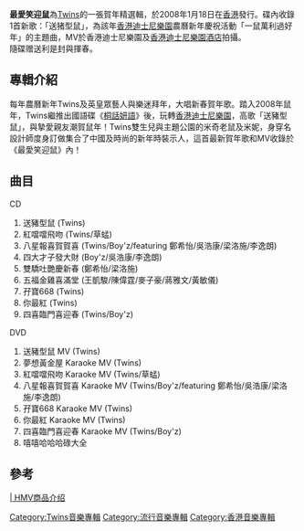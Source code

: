 {{Infobox album
| name       = 最爱笑迎鼠
| type       = greatest
| artist     = [[Twins|Twins]]、[[草蜢|草蜢]]
| cover      = Twins 2008 CNYalbum.png
| released   = 2008年1月18日<ref name="sed">[https://itunes.apple.com/tw/album/twins-zui-ai-xiao-ying-shu/id547637063?l=zh Twins作品推出]</ref>
| recorded   = 2007年
| genre      = [[粵語流行音樂|粵語流行音樂]]
| language   = [[粵語|粵語]]
| length     = 8分8秒
| label      = [[英皇娛樂|英皇娛樂]]
<!-- 未知參數 | number     = 1 -->
| producer   = [[金培達|金培達]]、[[陳少琪|陳少琪]]、[[蔡一智|蔡一智]]、[[伍樂城|伍樂城]]、[[林夕|林夕]]
| prev_title = 
| prev_year  = 
| next_title = 
| next_year  = 
}}
'''最愛笑迎鼠'''為[[Twins|Twins]]的一張賀年精選輯，於2008年1月18日在[[香港|香港]]發行。碟內收錄1首新歌：「送猪型鼠」，為該年[[香港迪士尼樂園|香港迪士尼樂園]]農曆新年慶祝活動「一鼠萬利過好年」的主題曲，MV於香港迪士尼樂園及[[香港迪士尼樂園酒店|香港迪士尼樂園酒店]]拍攝。<br/>隨碟赠送利是封與揮春。

== 專輯介紹 ==
每年農曆新年Twins及英皇眾藝人與樂迷拜年，大唱新春賀年歌。踏入2008年鼠年，Twins繼推出國語碟《[[桐話妍語|桐話妍語]]》後，玩轉[[香港迪士尼樂園|香港迪士尼樂園]]，高歌「送豬型鼠」，與摯愛親友潮賀鼠年！Twins雙生兒與主題公園的米奇老鼠及米妮，身穿名設計師度身訂做集合了中國及時尚的新年時裝示人，這首最新賀年歌和MV收錄於《最愛笑迎鼠》內！

== 曲目 ==
CD
# 送豬型鼠 (Twins)
# 紅噹噹飛吻 (Twins/草蜢)
# 八星報喜賀賀喜 (Twins/Boy'z/featuring 鄭希怡/吳浩康/梁洛施/李逸朗)
# 四大才子發大財 (Boy'z/吳浩康/李逸朗)
# 雙驕吐艷慶新春 (鄭希怡/梁洛施)
# 五福金雞喜滿堂 (王凱駿/陳偉霆/麥子豪/蔣雅文/黃敏儀)
# 孖寶668 (Twins)
# 你最紅 (Twins)
# 四喜臨門喜迎春 (Twins/Boy'z)
DVD
# 送豬型鼠 MV (Twins)
# 夢想黃金屋 Karaoke MV (Twins)
# 紅噹噹飛吻 Karaoke MV (Twins/草蜢)
# 八星報喜賀賀喜 Karaoke MV (Twins/Boy'z/featuring 鄭希怡/吳浩康/梁洛施/李逸朗)
# 孖寶668 Karaoke MV (Twins)
# 你最紅 Karaoke MV (Twins)
# 四喜臨門喜迎春 Karaoke MV (Twins/Boy'z)
# 嘻嘻哈哈哈碌大全

== 參考 ==
[https://web.archive.org/web/20150924030918/http://www.hmv.com.hk/product/canto.asp?sku=179371 | HMV商品介绍]

{{Twins}}

[[Category:Twins音樂專輯|Category:Twins音樂專輯]]
[[Category:流行音樂專輯|Category:流行音樂專輯]]
[[Category:香港音樂專輯|Category:香港音樂專輯]]